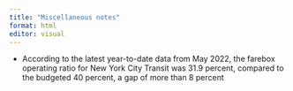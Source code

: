 ```yaml
---
title: "Miscellaneous notes"
format: html
editor: visual
---
```



*   According to the latest year-to-date data from May 2022, the farebox operating ratio for New York City Transit was 31.9 percent, compared to the budgeted 40 percent, a gap of more than 8 percent